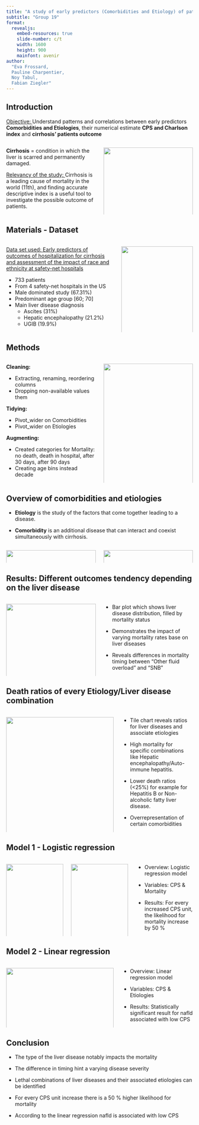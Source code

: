 ```yaml
---
title: "A study of early predictors (Comorbidities and Etiology) of patient's outcome after cirrhosis hospitalization"
subtitle: "Group 19"
format: 
  revealjs:
    embed-resources: true
    slide-number: c/t
    width: 1600
    height: 900
    mainfont: avenir
author:
  "Eva Frossard,
  Pauline Charpentier,
  Noy Tabul,
  Fabian Ziegler"
---
```


## Introduction

<u>Objective: </u> Understand patterns and correlations between early predictors **Comorbidities and Etiologies**, their numerical estimate **CPS and Charlson index** and **cirrhosis' patients outcome**  

::: columns
::: {.column width="50%"}
**Cirrhosis** = condition in which the liver is scarred and permanently damaged.

<u>Relevancy of the study: </u> Cirrhosis is a leading cause of mortality in the world (11th), and finding accurate descriptive index is a useful tool to investigate the possible outcome of patients.
:::

::: {.column width="50%"}
![](../doc/scheme.png){width="100%"}
:::
:::

## Materials - Dataset

::: columns
::: {.column width="60%"}
<u> Data set used: </u> [Early predictors of outcomes of hospitalization for cirrhosis and assessment of the impact of race and ethnicity at safety-net hospitals](https://datadryad.org/stash/dataset/doi:10.5061/dryad.6gt88dv)

-   733 patients
-   From 4 safety-net hospitals in the US\
-   Male dominated study (67.31%)
-   Predominant age group \[60; 70\]
-   Main liver disease diagnosis
    -   Ascites (31%)
    -   Hepatic encephalopathy (21.2%)
    -   UGIB (19.9%)
:::

::: {.column width="40%"}
![](../results/plots/Age_gender2.png){width="100%"}

![](../results/plots/Overview_LD.png){width="100%"}
:::
:::

## Methods

::: columns
::: {.column width="50%"}
<b>Cleaning: </b>

-   Extracting, renaming, reordering columns
-   Dropping non-available values them

<b>Tidying:</b>

-   Pivot_wider on Comorbidities
-   Pivot_wider on Etiologies

<b>Augmenting:</b>

-   Created categories for Mortality: no death, death in hospital, after 30 days, after 90 days
-   Creating age bins instead decade
:::

::: {.column width="50%"}
![](../doc/workflow.png){width="100%"}
:::
:::

## Overview of comorbidities and etiologies

-   **Etiology** is the study of the factors that come together leading to a disease.

-   **Comorbidity** is an additional disease that can interact and coexist simultaneously with cirrhosis.

::: columns
::: {.column width="50%"}
![](../results/plots/Overview_Etiology.png){width="100%"}
:::

::: {.column width="50%"}
![](../results/plots/Overview_Comorbidities.png){width="100%"}
:::
:::

## Results: Different outcomes tendency depending on the liver disease

::: columns
::: {.column width="50%"}
![](../results/plots/LD_Mortality.png){width="100%"}
:::

::: {.column width="50%"}
-   Bar plot which shows liver disease distribution, filled by mortality status

-   Demonstrates the impact of varying mortality rates base on liver diseases

-   Reveals differences in mortality timing between "Other fluid overload" and "SNB"
:::
:::

## Death ratios of every Etiology/Liver disease combination

::: columns
::: {.column width="60%"}
![](../results/plots/Tile_plot_mortality.png){width="100%"}
:::

::: {.column width="40%"}
-   Tile chart reveals ratios for liver diseases and associate etiologies

-   High mortality for specific combinations like Hepatic encephalopathy/Auto-immune hepatitis. 

-   Lower death ratios (<25%) for example for Hepatitis B or Non-alcoholic fatty liver disease.

-   Overrepresentation of certain comorbidities

:::
:::

## Model 1 - Logistic regression

::: columns
::: {.column width="33%"}
![](../results/plots/boxplot_logistic_confidence_interval){width="100%"}
:::

::: {.column width="33%"}
![](../results/plots/mortality_CPS){width="100%"}
:::

::: {.column width="33%"}
-   Overview: Logistic regression model

-   Variables: CPS & Mortality

-   Results: For every increased CPS unit, the likelihood for mortality increase by 50 %
:::
:::

## Model 2 - Linear regression

::: columns
::: {.column width="60%"}
![](../results/plots/Significance_plot_CPS.png){width="100%"}
:::

::: {.column width="40%"}
-   Overview: Linear regression model

-   Variables: CPS & Etiologies

-   Results: Statistically significant result for nafld associated with low CPS
:::
:::

## Conclusion

-   The type of the liver disease notably impacts the mortality 

  -   The difference in timing hint a varying disease severity

-   Lethal combinations of liver diseases and their associated etiologies can be identified

-   For every CPS unit increase there is a 50 % higher likelihood for mortality

-   According to the linear regression nafld is associated with low CPS
